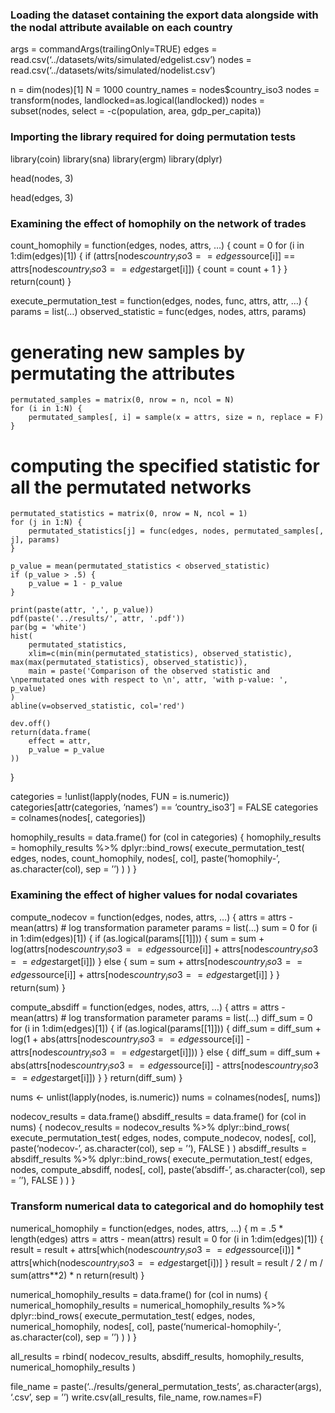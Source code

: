 ### Loading the dataset containing the export data alongside with the nodal attribute available on each country

args = commandArgs(trailingOnly=TRUE)
edges = read.csv('../datasets/wits/simulated/edgelist.csv')
nodes = read.csv('../datasets/wits/simulated/nodelist.csv')



n = dim(nodes)[1]
N = 1000
country_names = nodes$country_iso3
nodes = transform(nodes, landlocked=as.logical(landlocked))
nodes = subset(nodes, select = -c(population, area, gdp_per_capita))


### Importing the library required for doing permutation tests


library(coin)
library(sna)
library(ergm)
library(dplyr)



head(nodes, 3)



head(edges, 3)


### Examining the effect of homophily on the network of trades


count_homophily = function(edges, nodes, attrs, ...) {
    count = 0
    for (i in 1:dim(edges)[1]) {
        if (attrs[nodes$country_iso3 == edges$source[i]] == attrs[nodes$country_iso3 == edges$target[i]]) {
            count = count + 1
        }
    }
    return(count)
}



execute_permutation_test = function(edges, nodes, func, attrs, attr, ...) {
    params = list(...)
    observed_statistic = func(edges, nodes, attrs, params)

    
#     generating new samples by permutating the attributes
    permutated_samples = matrix(0, nrow = n, ncol = N)
    for (i in 1:N) {
        permutated_samples[, i] = sample(x = attrs, size = n, replace = F)
    }
    
#    computing the specified statistic for all the permutated networks
    permutated_statistics = matrix(0, nrow = N, ncol = 1)
    for (j in 1:N) {
        permutated_statistics[j] = func(edges, nodes, permutated_samples[, j], params)
    }
    
    p_value = mean(permutated_statistics < observed_statistic)
    if (p_value > .5) {
        p_value = 1 - p_value
    }
    
    print(paste(attr, ',', p_value))
    pdf(paste('../results/', attr, '.pdf'))
    par(bg = 'white')
    hist(
        permutated_statistics, 
        xlim=c(min(min(permutated_statistics), observed_statistic), max(max(permutated_statistics), observed_statistic)), 
        main = paste('Comparison of the observed statistic and \npermutated ones with respect to \n', attr, 'with p-value: ', p_value)
    )
    abline(v=observed_statistic, col='red')
    
    dev.off()
    return(data.frame(
        effect = attr, 
        p_value = p_value
    ))
}



categories = !unlist(lapply(nodes, FUN = is.numeric))
categories[attr(categories, 'names') == 'country_iso3'] = FALSE
categories = colnames(nodes[, categories])



homophily_results = data.frame()
for (col in categories) {
    homophily_results = homophily_results %>%
        dplyr::bind_rows(
            execute_permutation_test(
                edges,
                nodes,
                count_homophily,
                nodes[, col],
                paste('homophily-', as.character(col), sep = '')
            )
        )
}


### Examining the effect of higher values for nodal covariates


compute_nodecov = function(edges, nodes, attrs, ...) {
    attrs = attrs - mean(attrs)
#     log transformation parameter
    params = list(...)
    sum = 0
    for (i in 1:dim(edges)[1]) {
        if (as.logical(params[[1]])) {
            sum = sum + log(attrs[nodes$country_iso3 == edges$source[i]] + attrs[nodes$country_iso3 == edges$target[i]])
        } else {
            sum = sum + attrs[nodes$country_iso3 == edges$source[i]] + attrs[nodes$country_iso3 == edges$target[i]]
        }
    }
    return(sum)
}



compute_absdiff = function(edges, nodes, attrs, ...) {
    attrs = attrs - mean(attrs)
#     log transformation parameter
    params = list(...)
    diff_sum = 0
    for (i in 1:dim(edges)[1]) {
        if (as.logical(params[[1]])) {
            diff_sum = diff_sum + log(1 + abs(attrs[nodes$country_iso3 == edges$source[i]] - attrs[nodes$country_iso3 == edges$target[i]]))
        } else {
            diff_sum = diff_sum + abs(attrs[nodes$country_iso3 == edges$source[i]] - attrs[nodes$country_iso3 == edges$target[i]])
        }
    }
    return(diff_sum)
}



nums <- unlist(lapply(nodes, is.numeric))
nums = colnames(nodes[, nums])



nodecov_results = data.frame()
absdiff_results = data.frame()
for (col in nums) {
    nodecov_results = nodecov_results %>%
        dplyr::bind_rows(
            execute_permutation_test(
                edges,
                nodes,
                compute_nodecov,
                nodes[, col],
                paste('nodecov-', as.character(col), sep = ''), 
                FALSE
            )
        )
    absdiff_results = absdiff_results %>%
        dplyr::bind_rows(
            execute_permutation_test(
                edges,
                nodes,
                compute_absdiff,
                nodes[, col],
                paste('absdiff-', as.character(col), sep = ''), 
                FALSE
            )
        )
}


### Transform numerical data to categorical and do homophily test


numerical_homophily = function(edges, nodes, attrs, ...) {
    m = .5 * length(edges)
    attrs = attrs - mean(attrs)
    result = 0
    for (i in 1:dim(edges)[1]) {
        result = result + attrs[which(nodes$country_iso3 == edges$source[i])] * attrs[which(nodes$country_iso3 == edges$target[i])]
    }
    result = result / 2 / m / sum(attrs**2) * n
    return(result)
}



numerical_homophily_results = data.frame()
for (col in nums) {
    numerical_homophily_results = numerical_homophily_results %>% 
        dplyr::bind_rows(
            execute_permutation_test(
                edges,
                nodes,
                numerical_homophily, 
                nodes[, col],
                paste('numerical-homophily-', as.character(col), sep = '')
            )
        )
}



all_results = rbind(
    nodecov_results, 
    absdiff_results, 
    homophily_results, 
    numerical_homophily_results
)



file_name = paste('../results/general_permutation_tests', as.character(args), '.csv', sep = '')
write.csv(all_results, file_name, row.names=F)


